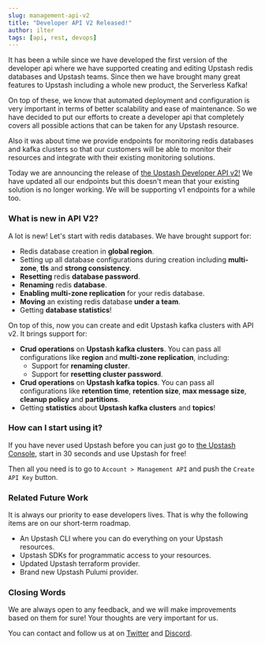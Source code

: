 ```yaml
---
slug: management-api-v2
title: "Developer API V2 Released!"
author: ilter
tags: [api, rest, devops]
---
```


It has been a while since we have developed the first version of the developer api where we have supported creating and editing Upstash redis databases and Upstash teams.
Since then we have brought many great features to Upstash including a whole new product, the Serverless Kafka!

On top of these, we know that automated deployment and configuration is very important in terms of better scalability and ease of maintenance.
So we have decided to put our efforts to create a developer api that completely covers all possible actions that can be taken for any Upstash resource.

Also it was about time we provide endpoints for monitoring redis databases and kafka clusters so that our customers will be able to monitor their resources and integrate with their existing
monitoring solutions.

Today we are announcing the release of [the Upstash Developer API v2!](https://developer.upstash.com/#introduction)
We have updated all our endpoints but this doesn't mean that your existing solution is no longer working. We will be supporting v1 endpoints for a while too.

### What is new in API V2?

A lot is new! Let's start with redis databases.
We have brought support for:

- Redis database creation in **global region**.
- Setting up all database configurations during creation including **multi-zone**, **tls** and **strong consistency**.
- **Resetting** redis **database password**.
- **Renaming** redis **database**.
- **Enabling multi-zone replication** for your redis database.
- **Moving** an existing redis database **under a team**.
- Getting **database statistics**!

On top of this, now you can create and edit Upstash kafka clusters with API v2. It brings support for:

- **Crud operations** on **Upstash kafka clusters**. You can pass all configurations like **region** and **multi-zone replication**, including:
  - Support for **renaming cluster**.
  - Support for **resetting cluster password**.
- **Crud operations** on **Upstash kafka topics**. You can pass all configurations like **retention time**, **retention size**, **max message size**, **cleanup policy** and **partitions**.
- Getting **statistics** about **Upstash kafka clusters** and **topics**!

### How can I start using it?

If you have never used Upstash before you can just go to [the Upstash Console](https://https://console.upstash.com/), start in 30 seconds and use Upstash for free!

Then all you need is to go to `Account > Management API` and push the `Create API Key` button.

### Related Future Work

It is always our priority to ease developers lives. That is why the following items are on our short-term roadmap.

- An Upstash CLI where you can do everything on your Upstash resources.
- Upstash SDKs for programmatic access to your resources.
- Updated Upstash terraform provider.
- Brand new Upstash Pulumi provider.

### Closing Words

We are always open to any feedback, and we will make improvements based on them for sure! Your thoughts are very important for us.

You can contact and follow us at on [Twitter](https://twitter.com/upstash) and [Discord](https://discord.gg/w9SenAtbme).
